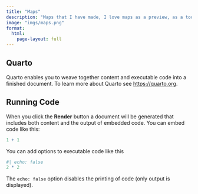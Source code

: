 ```yaml
---
title: "Maps"
description: "Maps that I have made, I love maps as a preview, as a tool to understand where you are, and a way to envision your present and future location."
image: "imgs/maps.png"
format:
  html:
    page-layout: full
---
```


## Quarto

Quarto enables you to weave together content and executable code into a finished document. To learn more about Quarto see <https://quarto.org>.

## Running Code

When you click the **Render** button a document will be generated that includes both content and the output of embedded code. You can embed code like this:

```r
1 + 1
```

You can add options to executable code like this

```r
#| echo: false
2 * 2
```

The `echo: false` option disables the printing of code (only output is displayed).
